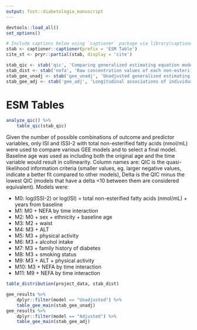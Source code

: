 ```yaml
---
output: fost::diabetologia_manuscript
---
```


```r
devtools::load_all()
set_options()
```

```r
# Include captions below using `captioner` package via library(captioner)
stab <- captioner::captioner(prefix = 'ESM Table')
cite_st <- pryr::partial(stab, display = 'cite')

stab_qic <- stab('qic', 'Comparing generalized estimating equation models adjusting for different covariates using Quasi-Likelihood Information Criterion.')
stab_dist <- stab('nefa', 'Raw concentration values of each non-esterified fatty acid in the PROMISE cohort at the baseline visit (2004-2006). Values are presented as mean (SD).')
stab_gee_unadj <- stab('gee_unadj', 'Unadjusted generalized estimating equation models of the longitudinal associations of individual non-esterified fatty acids (mol% and nmol/mL) with insulin sensitivity and beta-cell function over the 6 years in the PROMISE cohort.  GEE models are only adjusted for time. Outcome variables were log-transformed, predictor variables were scaled, and x-axis values were exponentiated to represent percent difference per SD increase in the fatty acid.  P-values were adjusted for the BH false discovery rate, with significant (p<0.05) associations indicated by asterisk.')
stab_gee_adj <- stab('gee_adj', 'Longitudinal associations of individual non-esterified fatty acids (mol% and nmol/mL) with insulin sensitivity and beta-cell function over the 6 years in the PROMISE cohort. GEE models were adjusted for time, sex, ethnicity, baseline age, WC, ALT, and family history of diabetes. Outcome variables were log-transformed, predictor variables were scaled, and x-axis values were exponentiated to represent percent difference per SD increase in the fatty acid.  P-values were adjusted for the BH false discovery rate, with significant (p<0.05) associations indicated by asterisk (*).')
```

# ESM Tables


```r
analyze_qic() %>% 
    table_qic(stab_qic)
```

Given the number of possible combinations of outcome and predictor variables,
only ISI and ISSI-2 with total non-esterified fatty acids (nmol/mL) were used to
compare various GEE models and to select a final model.  Baseline age was used
as including both the original age and the time variable would result in
collinearity.  Column names are: QIC is the quasi-likelihood information criteria
(smaller values, eg. larger negative values, indicate a better fit compared to
other models), Delta is the QIC minus the lowest QIC (models that have a delta <10 
between them are considered equivalent).  Models were:

- M0: log(ISSI-2) or log(ISI) = total non-esterified fatty acids (nmol/mL) + years from baseline
- M1: M0 + NEFA by time interaction
- M2: M0 + sex + ethnicity + baseline age
- M3: M2 + waist
- M4: M3 + ALT
- M5: M3 + physical activity
- M6: M3 + alcohol intake
- M7: M3 + family history of diabetes
- M8: M3 + smoking status
- M9: M3 + ALT + physical activity
- M10: M3 + NEFA by time interaction
- M11: M9 + NEFA by time interaction

```r
table_distribution(project_data, stab_dist)
```

```r
gee_results %>% 
    dplyr::filter(model == "Unadjusted") %>% 
    table_gee_main(stab_gee_unadj)
gee_results %>% 
    dplyr::filter(model == "Adjusted") %>% 
    table_gee_main(stab_gee_adj)
```

